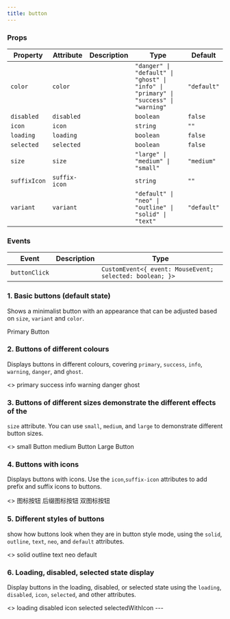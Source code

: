 ```yaml
---
title: button
---
```


<!-- truncate -->

### Props

| Property     | Attribute     | Description | Type                                                                                | Default     |
| ------------ | ------------- | ----------- | ----------------------------------------------------------------------------------- | ----------- |
| `color`      | `color`       |             | `"danger" \| "default" \| "ghost" \| "info" \| "primary" \| "success" \| "warning"` | `"default"` |
| `disabled`   | `disabled`    |             | `boolean`                                                                           | `false`     |
| `icon`       | `icon`        |             | `string`                                                                            | `""`        |
| `loading`    | `loading`     |             | `boolean`                                                                           | `false`     |
| `selected`   | `selected`    |             | `boolean`                                                                           | `false`     |
| `size`       | `size`        |             | `"large" \| "medium" \| "small"`                                                    | `"medium"`  |
| `suffixIcon` | `suffix-icon` |             | `string`                                                                            | `""`        |
| `variant`    | `variant`     |             | `"default" \| "neo" \| "outline" \| "solid" \| "text"`                              | `"default"` |


### Events

| Event         | Description | Type                                                     |
| ------------- | ----------- | -------------------------------------------------------- |
| `buttonClick` |             | `CustomEvent<{ event: MouseEvent; selected: boolean; }>` |

### 1. Basic buttons (default state)

Shows a minimalist button with an appearance that can be adjusted based on `size`, `variant` and `color`.

<air-previewer>
<air-button size="medium" variant="default" color="default">
  Primary Button
</air-button>
</air-previewer>

### 2. Buttons of different colours

Displays buttons in different colours, covering `primary`, `success`, `info`, `warning`, `danger`, and `ghost`.

<air-previewer>
<>
<air-button color="primary">primary</air-button>
<air-button color="success">success</air-button>
<air-button color="info">info</air-button>
<air-button color="warning">warning</air-button>
<air-button color="danger">danger</air-button>
<air-button color="ghost">ghost</air-button>
</>
</air-previewer>

### 3. Buttons of different sizes demonstrate the different effects of the 
`size` attribute. You can use `small`, `medium`, and `large` to demonstrate different button sizes.

<air-previewer>
<>
<air-button size="small">small Button</air-button>
<air-button size="medium">medium Button</air-button>
<air-button size="large">Large Button</air-button>
</>
</air-previewer>

### 4. Buttons with icons
Displays buttons with icons. Use the `icon`,`suffix-icon` attributes to add prefix and suffix icons to buttons.

<air-previewer>
<>
<air-button icon="⭐">图标按钮</air-button>
<air-button suffix-icon="✓">后缀图标按钮</air-button>
<air-button icon="🔄" suffix-icon="✓">双图标按钮</air-button>
</>
</air-previewer>

### 5. Different styles of buttons
show how buttons look when they are in button style mode, using the `solid`, `outline`, `text`, `neo`, and `default` attributes.

<air-previewer>
<>
<air-button variant="solid">solid</air-button>
<air-button variant="outline">outline</air-button>
<air-button variant="text">text</air-button>
<air-button variant="neo">neo</air-button>
<air-button variant="default">default</air-button>
</>
</air-previewer>

### 6. Loading, disabled, selected state display
Display buttons in the loading, disabled, or selected state using the `loading`, `disabled`, `icon`, `selected`, and other attributes.

<air-previewer>
<>
<air-button loading>loading</air-button>
<air-button disabled>disabled</air-button>
<air-button disabled icon="❌">icon</air-button>
<air-button selected>selected</air-button>
<air-button selected icon="✔️">selectedWithIcon</air-button>
</>
</air-previewer>
---